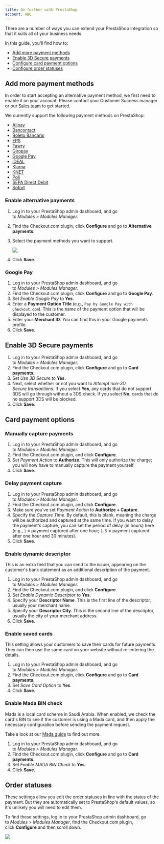 ```yaml
---
title: Go further with PrestaShop
account: ABC
---
```


There are a number of ways you can extend your PrestaShop integration so that it suits all of your business needs.

In this guide, you'll find how to:

*   [Add more payment methods](#GofurtherwithPrestaShop-paymentmethods)
*   [Enable 3D Secure payments](#GofurtherwithPrestaShop-3dSecure)
*   [Configure card payment options](#GofurtherwithPrestaShop-cardpaymentoptions)
*   [Configure order statuses](#GofurtherwithPrestaShop-orderstatuses)

Add more payment methods 
-------------------------

In order to start accepting an alternative payment method, we first need to enable it on your account. Please contact your Customer Success manager or our [Sales team](https://checkout.com/contact-sales) to get started.

We currently support the following payment methods on PrestaShop:

*   [Alipay](/display/DOCS/Alipay)
*   [Bancontact](/display/DOCS/Bancontact)
*   [Boleto Bancário](/pages/viewpage.action?pageId=2785387)
*   [EPS](/display/DOCS/EPS)
*   [Fawry](/display/DOCS/Fawry)
*   [Giropay](/display/DOCS/Giropay)
*   [Google Pay](/display/DOCS/Google+Pay)
*   [iDEAL](/display/DOCS/iDEAL)
*   [Klarna](/display/DOCS/Klarna)
*   [KNET](/display/DOCS/KNET)
*   [Poli](/display/DOCS/Poli)
*   [SEPA Direct Debit](/display/DOCS/SEPA+Direct+Debit)
*   [Sofort](/display/DOCS/Sofort)

### Enable alternative payments

1.  Log in to your PrestaShop admin dashboard, and go to _Modules > Modules Manager_.
2.  Find the Checkout.com plugin, click **Configure** and go to **Alternative payments**.
3.  Select the payment methods you want to support.  
      
    ![](/download/attachments/5931119/enable_alternative_payments.png?version=1&modificationDate=1587484690651&api=v2)
4.  Click **Save**.

### Google Pay

1.  Log in to your PrestaShop admin dashboard, and go to _Modules > Modules Manager_.
2.  Find the Checkout.com plugin, click **Configure** and go to **Google Pay**.
3.  Set _Enable Google Pay_ to **Yes**.
4.  Enter a **Payment Option Title** (e.g., `Pay by Google Pay with Checkout.com`). This is the name of the payment option that will be displayed to the customer.
5.  Enter your **Merchant ID**. You can find this in your Google payments profile.
6.  Click **Save**.  
    

Enable 3D Secure payments 
--------------------------

1.  Log in to your PrestaShop admin dashboard, and go to _Modules > Modules Manager_.
2.  Find the Checkout.com plugin, click **Configure** and go to **Card payments**.
3.  Set _Use 3D Secure_ to **Yes**.
4.  Next, select whether or not you want to _Attempt non-3D Secure transactions_. If you select **Yes**, any cards that do not support 3DS will go through without a 3DS check. If you select **No**, cards that do no support 3DS will be blocked.
5.  Click **Save**.

Card payment options 
---------------------

### Manually capture payments

1.  Log in to your PrestaShop admin dashboard, and go to _Modules > Modules Manager_.
2.  Find the Checkout.com plugin, and click **Configure**.
3.  Set _Payment Action_ to **Authorize**. This will only authorize the charge; you will now have to manually capture the payment yourself.
4.  Click **Save**.

### Delay payment capture

1.  Log in to your PrestaShop admin dashboard, and go to _Modules > Modules Manager_.
2.  Find the Checkout.com plugin, and click **Configure**.
3.  Make sure you've set _Payment Action_ to **Authorize + Capture**.
4.  Specify the _Capture Time_. By default, this is blank, meaning the charge will be authorized and captured at the same time. If you want to delay the payment's capture, you can set the period of delay (in hours) here (e.g., `1` = payment captured after one hour; `1.5` = payment captured after one hour and 30 minutes).
5.  Click **Save**.

### Enable dynamic descriptor

This is an extra field that you can send to the issuer, appearing on the customer's bank statement as an additional description of the payment.

1.  Log in to your PrestaShop admin dashboard, and go to _Modules > Modules Manager_.
2.  Find the Checkout.com plugin, and click **Configure**.
3.  Set _Enable Dynamic Descriptor_ to **Yes**.
4.  Specify your **Descriptor Name**. This is the first line of the descriptor, usually your merchant name.
5.  Specify your **Descriptor City**. This is the second line of the descriptor, usually the city of your merchant address.
6.  Click **Save**.

### Enable saved cards

This setting allows your customers to save their cards for future payments. They can then use the same card on your website without re-entering the details.

1.  Log in to your PrestaShop admin dashboard, and go to _Modules > Modules Manager_.
2.  Find the Checkout.com plugin, click **Configure** and go to **Card payments**.
3.  Set _Save Card Option_ to **Yes**.
4.  Click **Save**.

### Enable Mada BIN check

Mada is a local card scheme in Saudi Arabia. When enabled, we check the card's BIN to see if the customer is using a Mada card, and then apply the necessary configuration before sending the payment request.

Take a look at our [Mada guide](/display/DOCS/Mada) to find out more.

1.  Log in to your PrestaShop admin dashboard, and go to _Modules > Modules Manager_.
2.  Find the Checkout.com plugin, click **Configure** and go to **Card payments**.
3.  Set _Enable MADA BIN Check_ to **Yes**.
4.  Click **Save**.

Order statuses 
---------------

These settings allow you edit the order statuses in line with the status of the payment. But they are automatically set to PrestaShop's default values, so it's unlikely you will need to edit them.

To find these settings, log in to your PrestaShop admin dashboard, go to _Modules > Modules Manager_, find the Checkout.com plugin, click **Configure** and then scroll down.

![](/download/attachments/5931119/order_statuses.png?version=1&modificationDate=1587485702994&api=v2)
